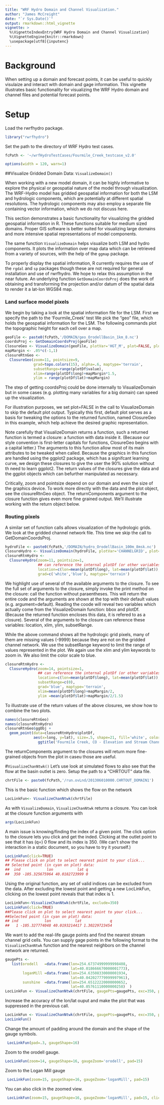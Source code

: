 ```yaml
---
title: "WRF Hydro Domain and Channel Visualization."
author: "James McCreight"
date: "`r Sys.Date()`"
output: rmarkdown::html_vignette
vignette: >
  %\VignetteIndexEntry{WRF Hydro Domain and Channel Visualization}
  %\VignetteEngine{knitr::rmarkdown}
  \usepackage[utf8]{inputenc}
---
```


# Background
When setting up a domain and forecast points, it can be useful to quickly visulaize and interact with domain and gage information. This vignette illustrates basic functionality for visualizing the WRF Hydro domain and channel files and potential forecast points. 

# Setup
Load the rwrfhydro package. 
```r
library("rwrfhydro")
```

Set the path to the directory of WRF Hydro test cases.
```r
fcPath <- '~/wrfHydroTestCases/Fourmile_Creek_testcase_v2.0'
```

```r
options(width = 120, warn=1)
```

##Visualize Gridded Domain Data: `VisualizeDomain()`

When working with a new model domain, it can be highly informative to explore the physical or geospatial nature of the model through visualization. The WRF-Hydro model has gridded geospatial information for both the LSM and hydrologic components, which are potentially at different spatial resolutions. The hydrologic components may also employ a separate file containing vector information, which we do not discuss here.

This section demonstrates a basic functionality for visualizing the gridded geospatial information in R. These functions suitable for medium sized domains. Proper GIS software is better suited for visualizing large domains and more intensive spatial representations of model components. 

The same function `VisualizeDomain` helps visualize both LSM and hydro components. It plots the information over map data which can be retrieved from a variety of sources, with the help of the `ggmap` package.

To properly display the spatial information, R currently requires the use of the `rgdal` and `sp` packages though these are not required for general installation and use of rwrfhydro. We hope to relax this assumption in the near future. An underlying function `GetDomainCoordsProj` does the work of obtaining and transforming the projection and/or datum of the spatial data to render it a lat-lon WGS84 map. 

### Land surface model pixels
We begin by taking a look at the spatial information file for the LSM. First we specify the path to the 'Fourmile_Creek' test
We pick the "geo" file, which holds the geospatial information for the LSM. The following commands plot the topographic height for each cell over a map. 
```r
geoFile <- paste0(fcPath,'/DOMAIN/geo_OrodellBasin_1km_8.nc')
coordsProj <- GetDomainCoordsProj(geoFile)
ClosureGeo <- VisualizeDomain(geoFile, plotVar='HGT_M', plot=FALSE, plotDf=coordsProj)
mapMargin <- .05*c(-1,1)
closureRtnGeo <-
  ClosureGeo(zoom=11, pointsize=9, 
             grad=topo.colors(15), alpha=.6, maptype='terrain',
             subsetRange=range(plotDf$value),
             xlim=range(plotDf$long)+mapMargin*1.5,
             ylim = range(plotDf$lat)+mapMargin)
```
The step of getting coordsProj could be done internally to VisualizeDomain but in some cases (e.g. plotting many variables for a big domain) can speed up the visualization.

For illustration purposes, we  set plot=FALSE in the call to VisualizeDomain to skip the default plot output. Typically this first, default plot serves as a basis for tweaking the options to the returned function, named ClosureGeo in this example, which help achieve the desired graphic representation.

Note carefully that VisualizeDomain returns a function, such a returned function is termed a closure: a function with data inside it. (Because our style convention is first-letter capitals for functions, ClosureGeo begins with a capital letter.) The arguments to this function allow most of its main attributes to be tweaked when called. Because the graphics in this function are handled using the ggplot2 package, which has a signifcant learning curve, we design these closures to give the user the 90% solution without th need to learn ggplot2. The return values of the closures give the data and the ggplot objects which can befurther manipulated as necessary.

Critically, zoom and pointsize depend on our domain and even the size of the graphics device. To work more directly with the data and the plot object, see the closureRtnGeo object. The returnComponents argument to the closure function gives even more fine grained output. We'll illustrate working with the return object below. 

### Routing pixels
A similar set of function calls allows visualization of the hydrologic grids. We look at the gridded channel network file. This time we skip the call to GetDomainCoordsProj. 
```r
hydroFile <- paste0(fcPath,'/DOMAIN/hydro_OrodellBasin_100m_8msk.nc')
ClosureHydro <- VisualizeDomain(hydroFile, plotVar='CHANNELGRID', plot=FALSE)
closureRtnHydro <-
  ClosureHydro(zoom=11, pointsize=1,
               ## can reference the internal plotDf (or other variables internal to the closure)
               location=c(lon=mean(plotDf$long), lat=mean(plotDf$lat)), alpha=.2,
               grad=c('white','blue'), maptype='terrain')
```

We highlight use of several of the available arguments to the closure. To see the full set of arguments to the closure, simply invoke the print method on the closure: call the function without paraentheses. This will return the entire code and the arguments are shown at the top with their default values (e.g. argument=default). Reading the coode will reveal two variables which actually come from the VisualizeDomain function: bbox and plotDf. (Because the returned function encloses this data, it is refered to as a closure). Several of the arguments to the closure can reference these variables: location, xlim, ylim, subsetRange.

While the above command shows all the hydrologic grid pixels, many of them are missing values (-9999) because they are not on the gridded channel network. We use the subsetRange keyword to limit the range of values represented in the plot. We again use the xlim and ylim keywords to zoom in. We also limit the color scale to blue. 

```r
closureRtnHydro <-
  ClosureHydro(zoom=14, pointsize=1,
               ## can reference the internal plotDf (or other variables internal to the closure)
               location=c(lon=mean(plotDf$long), lat=mean(plotDf$lat)),
               subsetRange=c(0),
               grad='blue', maptype='terrain',
               xlim=mean(plotDf$long)+mapMargin/2,
               ylim =mean(plotDf$lat)+mapMargin/2/1.5)
```

To illustrate use of the return values of the above closures, we show how to combine the two plots.

```r
names(closureRtnGeo)
names(closureRtnHydro)
closureRtnGeo$ggObj +
  geom_point(data=closureRtnHydro$plotDf,
             aes(x=long, y=lat), size=.5, shape=21, fill='white', color='darkblue') +
               ggtitle('Fourmile Creek, CO - Elevation and Stream Channel')
```
The returnComponents argument to the closures will return more fine-grained objects from the plot in caseu those are useful. 

#`VisualizeChanNtwk()`
Let's use look at simulated flows to also see that the flow at the basin outlet is zero. Setup the path to a "CHRTOUT" data file.
```r
chrtFile <- paste0(fcPath,'/run.ovLnd/201306010000.CHRTOUT_DOMAIN1')
```

This is the basic function which shows the flow on the network
``` r
LocLinkFun<- VisualizeChanNtwk(chrtFile)
```
  
As with `VisualizeDomain`, `VisualizeChanNtwk` returns a closure. You can look at the closure function arguments with
```r
args(LocLinkFun)
```

A main issue is knowing/finding the index of a given point.  The click option to the closure lets you click and get the inded. Clicking at the outlet point to see that it has (q=) 0 flow and its index is 350. (We can't show the interaction in a static document, so you have to try it yourself.)
```r
LocLinkFun(click=TRUE)
## Please click on plot to select nearest point to your click...
## Selected point (in cyan on plot) data:
##  ind            lon           lat q
##  350 -105.325675964 40.0182723999 0 
```
 
Using the original function, any set of valid indices can be excluded from the data. After excluding the lowest point and getting a new LocLinkFun, clicking on the lowest point reveals that that index is 1.
```r
LocLinkFun<-VisualizeChanNtwk(chrtFile, exclude=350) 
LocLinkFun(click=TRUE) 
##Please click on plot to select nearest point to your click...
##Selected point (in cyan on plot) data:
## ind            lon           lat             q
##   1 -105.327774048 40.0193214417 1.30229723454
```

We want to add the real-life gauge points and find the nearest stream channel grid cells. You can supply gage points in the following format to the `VisualizeChanNtwk` function and the nearest neighbors on the channel network are returned. 
```r
gaugePts <-
   list(orodell   =data.frame(lon=254.67374999999998408,
                              lat=40.018666670000001773),
        loganMill =data.frame(lon=254.63508330000001934,
                              lat=40.042027779999997961),
        sunshine  =data.frame(lon=254.65122220000000652,
                              lat=40.05761110000000258)  )
LocLinkFun <- VisualizeChanNtwk(chrtFile, gaugePts=gaugePts, exc=350, plot=FALSE)
```

Increase the accuracy of the lon/lat ouput and make the plot that was suppressed in the previous call. 
```r
LocLinkFun <- VisualizeChanNtwk(chrtFile, gaugePts=gaugePts, exc=350, plot=FALSE, gaugeAccuracy=17)
LocLinkFun()
```

Change the amount of padding around the domain and the shape of the gauge symbols.
```r
 LocLinkFun(pad=.3, gaugeShape=16)
```

Zoom to the orodell gauge. 
```r
LocLinkFun(zoom=14, gaugeShape=16, gaugeZoom='orodell', pad=15)
```

Zoom to the Logan Mill gauge
```r
 LocLinkFun(zoom=15, gaugeShape=16, gaugeZoom='loganMill', pad=15)
```

You can also click in the zoomed view. 
```r
 LocLinkFun(zoom=15, gaugeShape=16, gaugeZoom='loganMill', pad=15, click=TRUE)
```

